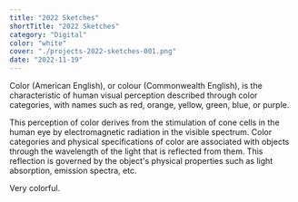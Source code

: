 ```yaml
---
title: "2022 Sketches"
shortTitle: "2022 Sketches"
category: "Digital"
color: "white"
cover: "./projects-2022-sketches-001.png"
date: "2022-11-19"
---
```


Color (American English), or colour (Commonwealth English), is the characteristic of human visual perception described through color categories, with names such as red, orange, yellow, green, blue, or purple.

This perception of color derives from the stimulation of cone cells in the human eye by electromagnetic radiation in the visible spectrum. Color categories and physical specifications of color are associated with objects through the wavelength of the light that is reflected from them. This reflection is governed by the object's physical properties such as light absorption, emission spectra, etc.

Very colorful.
